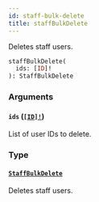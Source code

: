 ```yaml
---
id: staff-bulk-delete
title: staffBulkDelete
---
```


Deletes staff users.

```graphql
staffBulkDelete(
  ids: [ID]!
): StaffBulkDelete

```

### Arguments

#### `ids` ([`[ID]!`](/api-reference/scalars/id.mdx))

List of user IDs to delete.

### Type

#### [`StaffBulkDelete`](/api-reference/objects/staff-bulk-delete.mdx)

Deletes staff users.
